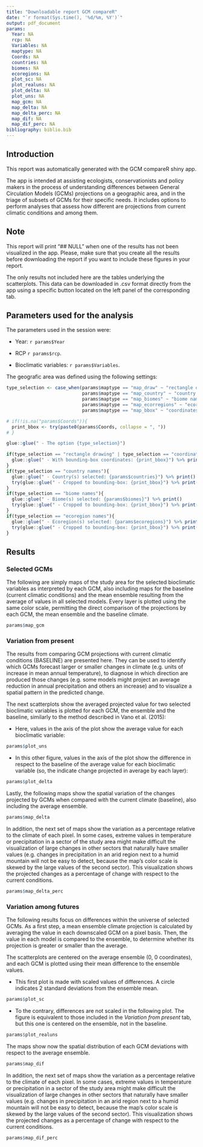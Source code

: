 ```yaml
---
title: "Downloadable report GCM compareR"
date: "`r format(Sys.time(), '%d/%m, %Y')`"
output: pdf_document
params:
  Year: NA
  rcp: NA
  Variables: NA
  maptype: NA
  Coords: NA
  countries: NA
  biomes: NA
  ecoregions: NA
  plot_sc: NA
  plot_realuns: NA
  plot_delta: NA
  plot_uns: NA
  map_gcm: NA
  map_delta: NA
  map_delta_perc: NA
  map_dif: NA
  map_dif_perc: NA
bibliography: biblio.bib
---
```


## Introduction

This report was automatically generated with the GCM compareR shiny app.

The app is intended at assisting ecologists, conservationists and policy makers in the process of understanding differences between General Circulation Models (GCMs) projections on a geographic area, and in the triage of subsets of GCMs for their specific needs. It includes options to perform analyses that assess how different are projections from current climatic conditions and among them.


## Note

This report will print "## NULL" when one of the results has not been visualized in the app. Please, make sure that you create all the results before downloading the report if you want to include these figures in your report.

The only results not included here are the tables underlying the scatterplots. This data can be downloaded in .csv format directly from the app using a specific button located on the left panel of the corresponding tab.

## Parameters used for the analysis

The parameters used in the session were:

- Year: `r params$Year`

- RCP `r params$rcp`. 

- Bioclimatic variables: `r params$Variables`. 

The geografic area was defined using the following settings:

```r

type_selection <- case_when(params$maptype == "map_draw" ~ "rectangle drawing", 
                            params$maptype == "map_country" ~ "country names", 
                            params$maptype == "map_biomes" ~ "biome names", 
                            params$maptype == "map_ecorregions" ~ "ecoregion names", 
                            params$maptype == "map_bbox" ~ "coordinates box")

# if(!is.na("params$Coords")){
  print_bbox <- try(paste0(params$Coords, collapse = ", "))
# }

glue::glue(" - The option {type_selection}")

if(type_selection == "rectangle drawing" | type_selection == "coordinates box"){
  glue::glue(" - With bounding-box coordinates: {print_bbox}") %>% print()
}
if(type_selection == "country names"){
  glue::glue(" - Country(s) selected: {params$countries}") %>% print()
  try(glue::glue(" - Cropped to bounding-box: {print_bbox}") %>% print())
}
if(type_selection == "biome names"){
  glue::glue(" - Biome(s) selected: {params$biomes}") %>% print()
  try(glue::glue(" - Cropped to bounding-box: {print_bbox}") %>% print())
}
if(type_selection == "ecoregion names"){
  glue::glue(" - Ecoregion(s) selected: {params$ecoregions}") %>% print()
  try(glue::glue(" - Cropped to bounding-box: {print_bbox}") %>% print())
}


```


\newpage
## Results

### Selected GCMs

The following are simply maps of the study area for the selected bioclimatic variables as interpreted by each GCM, also including maps for the baseline (current climatic conditions) and the mean ensemble resulting from the average of values in all selected models. Every layer is plotted using the same color scale, permitting the direct comparison of the projections by each GCM, the mean ensemble and the baseline climate.

```r
params$map_gcm
```

\newpage
### Variation from present

The results from comparing GCM projections with current climatic conditions (BASELINE) are presented here. They can be used to identify which GCMs forecast larger or smaller changes in climate (e.g. units of increase in mean annual temperature), to diagnose in which direction are produced those changes (e.g. some models might project an average reduction in annual precipitation and others an increase) and to visualize a spatial pattern in the predicted change.

The next scatterplots show the averaged projected value for two selected bioclimatic variables is plotted for each GCM, the ensemble and the baseline, similarly to the method described in Vano et al. (2015):

- Here, values in the axis of the plot show the average value for each bioclimatic variable:

```r
params$plot_uns
```

- In this other figure, values in the axis of the plot show the difference in respect to the baseline of the average value for each bioclimatic variable (so, the indicate change projected in average by each layer):

```r
params$plot_delta
```

Lastly, the following maps show the spatial variation of the changes projected by GCMs when compared with the current climate (baseline), also including the average ensemble.

```r
params$map_delta
```

In addition, the next set of maps show the variation as a percentage relative to the climate of each pixel. In some cases, extreme values in temperature or precipitation in a sector of the study area might make difficult the visualization of large changes in other sectors that naturally have smaller values (e.g. changes in precipitation in an arid region next to a humid mountain will not be easy to detect, because the map's color scale is skewed by the large values of the second sector). This visualization shows the projected changes as a percentage of change with respect to the current conditions.

```r
params$map_delta_perc
```


\newpage
### Variation among futures

The following results focus on differences within the universe of selected GCMs. As a first step, a mean ensemble climate projection is calculated by averaging the value in each downscaled GCM on a pixel basis. Then, the value in each model is compared to the ensemble, to determine whether its projection is greater or smaller than the average.

The scatterplots are centered on the average ensemble (0, 0 coordinates), and each GCM is plotted using their mean difference to the ensemble values. 

- This first plot is made with scaled values of differences. A circle indicates 2 standard deviations from the ensemble mean.

```r
params$plot_sc
```

- To the contrary, differences are not scaled in the following plot. The figure is equivalent to those included in the _Variation from present_ tab, but this one is centered on the ensemble, not in the baseline.

```r
params$plot_realuns
```

The maps show now the spatial distribution of each GCM deviations with respect to the average ensemble.

```r
params$map_dif
```

In addition, the next set of maps show the variation as a percentage relative to the climate of each pixel. In some cases, extreme values in temperature or precipitation in a sector of the study area might make difficult the visualization of large changes in other sectors that naturally have smaller values (e.g. changes in precipitation in an arid region next to a humid mountain will not be easy to detect, because the map's color scale is skewed by the large values of the second sector). This visualization shows the projected changes as a percentage of change with respect to the current conditions.

```r
params$map_dif_perc
```


\newpage

